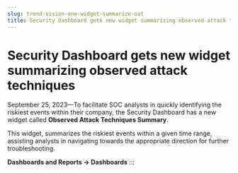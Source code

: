 ```yaml
---
slug: trend-vision-one-widget-summarize-oat
title: Security Dashboard gets new widget summarizing observed attack techniques
---
```

# Security Dashboard gets new widget summarizing observed attack techniques

September 25, 2023—To facilitate SOC analysts in quickly identifying the riskiest events within their company, the Security Dashboard has a new widget called **Observed Attack Techniques Summary**.

This widget, summarizes the riskiest events within a given time range, assisting analysts in navigating towards the appropriate direction for further troubleshooting.

**Dashboards and Reports → Dashboards**
:::
